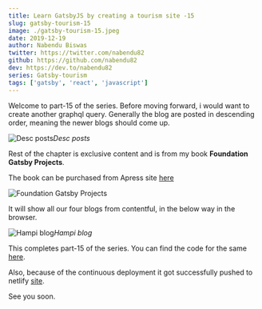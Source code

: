 ```yaml
---
title: Learn GatsbyJS by creating a tourism site -15
slug: gatsby-tourism-15
image: ./gatsby-tourism-15.jpeg
date: 2019-12-19
author: Nabendu Biswas
twitter: https://twitter.com/nabendu82
github: https://github.com/nabendu82
dev: https://dev.to/nabendu82
series: Gatsby-tourism
tags: ['gatsby', 'react', 'javascript']
---
```


Welcome to part-15 of the series. Before moving forward, i would want to create another graphql query. Generally the blog are posted in descending order, meaning the newer blogs should come up.

![Desc posts](https://ik.imagekit.io/thewebdev/GatsbyTourism/15/1_eQGVVi9nSZ.png)*Desc posts*

Rest of the chapter is exclusive content and is from my book **Foundation Gatsby Projects**.

The book can be purchased from Apress site <a href="https://www.apress.com/in/book/9781484265574" target="_blank" rel="noopener noreferrer">here</a>




<div className={styles.image__small}>

![Foundation Gatsby Projects](https://res.cloudinary.com/dxkxvfo2o/image/upload/v1609570264/Foundation_Gatsby_zilffx.jpg)

</div>

It will show all our four blogs from contentful, in the below way in the browser.

![Hampi blog](https://ik.imagekit.io/thewebdev/GatsbyTourism/15/6_19uWTI1tg.png)*Hampi blog*

This completes part-15 of the series. You can find the code for the same [here](https://github.com/nabendu82/gatsbyTourism).

Also, because of the continuous deployment it got successfully pushed to netlify [site](https://amazinghampi.netlify.com/).

See you soon.
